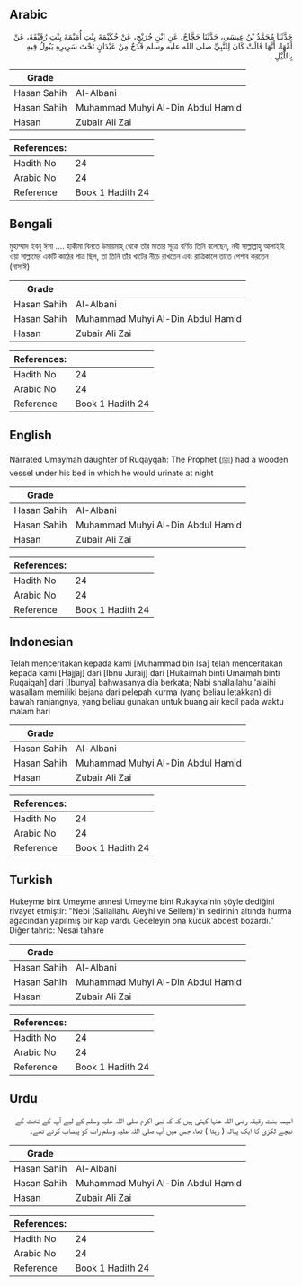 ## Arabic


<div dir="rtl" lang="ar" style={{fontSize:'larger',backgroundColor:'#f8f9fa',padding:20}}>
حَدَّثَنَا مُحَمَّدُ بْنُ عِيسَى، حَدَّثَنَا حَجَّاجٌ، عَنِ ابْنِ جُرَيْجٍ، عَنْ حُكَيْمَةَ بِنْتِ أُمَيْمَةَ بِنْتِ رُقَيْقَةَ، عَنْ أُمِّهَا، أَنَّهَا قَالَتْ كَانَ لِلنَّبِيِّ صلى الله عليه وسلم قَدَحٌ مِنْ عَيْدَانٍ تَحْتَ سَرِيرِهِ يَبُولُ فِيهِ بِاللَّيْلِ ‏.‏
</div>
<div style={{backgroundColor:'#f8f9fa',padding:20, marginBottom: 10}}><table> <thead> <tr> <th>Grade</th> <th></th> </tr> </thead> <tbody> <tr><td>Hasan Sahih</td><td>Al-Albani</td></tr><tr><td>Hasan Sahih</td><td>Muhammad Muhyi Al-Din Abdul Hamid</td></tr><tr><td>Hasan</td><td>Zubair Ali Zai</td></tr></tbody></table><table> <thead> <tr> <th>References:</th> <th></th> </tr> </thead> <tbody><tr><td>Hadith No</td><td>24</td></tr><tr><td>Arabic No</td><td>24</td></tr><tr><td>Reference</td><td>Book 1 Hadith 24</td></tr></tbody></table></div>

## Bengali


<div dir="ltr" lang="bn" style={{fontSize:'larger',backgroundColor:'#f8f9fa',padding:20}}>
মুহাম্মাদ ইবনু ঈসা .... হাকীমা বিনতে উমায়মাহ্ থেকে তাঁর মাতার সূত্রে বর্ণিত তিনি বলেছেন, নবী সাল্লাল্লাহু আলাইহি ওয়া সাল্লামের একটি কাঠের পাত্র ছিল, তা তিনি তাঁর খাটের নীচে রাখতেন এবং রাত্রিকালে তাতে পেশাব করতেন। (নাসাঈ)
</div>
<div style={{backgroundColor:'#f8f9fa',padding:20, marginBottom: 10}}><table> <thead> <tr> <th>Grade</th> <th></th> </tr> </thead> <tbody> <tr><td>Hasan Sahih</td><td>Al-Albani</td></tr><tr><td>Hasan Sahih</td><td>Muhammad Muhyi Al-Din Abdul Hamid</td></tr><tr><td>Hasan</td><td>Zubair Ali Zai</td></tr></tbody></table><table> <thead> <tr> <th>References:</th> <th></th> </tr> </thead> <tbody><tr><td>Hadith No</td><td>24</td></tr><tr><td>Arabic No</td><td>24</td></tr><tr><td>Reference</td><td>Book 1 Hadith 24</td></tr></tbody></table></div>

## English


<div dir="ltr" lang="en" style={{fontSize:'larger',backgroundColor:'#f8f9fa',padding:20}}>
Narrated Umaymah daughter of Ruqayqah: The Prophet (ﷺ) had a wooden vessel under his bed in which he would urinate at night
</div>
<div style={{backgroundColor:'#f8f9fa',padding:20, marginBottom: 10}}><table> <thead> <tr> <th>Grade</th> <th></th> </tr> </thead> <tbody> <tr><td>Hasan Sahih</td><td>Al-Albani</td></tr><tr><td>Hasan Sahih</td><td>Muhammad Muhyi Al-Din Abdul Hamid</td></tr><tr><td>Hasan</td><td>Zubair Ali Zai</td></tr></tbody></table><table> <thead> <tr> <th>References:</th> <th></th> </tr> </thead> <tbody><tr><td>Hadith No</td><td>24</td></tr><tr><td>Arabic No</td><td>24</td></tr><tr><td>Reference</td><td>Book 1 Hadith 24</td></tr></tbody></table></div>

## Indonesian


<div dir="ltr" lang="id" style={{fontSize:'larger',backgroundColor:'#f8f9fa',padding:20}}>
Telah menceritakan kepada kami [Muhammad bin Isa] telah menceritakan kepada kami [Hajjaj] dari [Ibnu Juraij] dari [Hukaimah binti Umaimah binti Ruqaiqah] dari [Ibunya] bahwasanya dia berkata; Nabi shallallahu 'alaihi wasallam memiliki bejana dari pelepah kurma (yang beliau letakkan) di bawah ranjangnya, yang beliau gunakan untuk buang air kecil pada waktu malam hari
</div>
<div style={{backgroundColor:'#f8f9fa',padding:20, marginBottom: 10}}><table> <thead> <tr> <th>Grade</th> <th></th> </tr> </thead> <tbody> <tr><td>Hasan Sahih</td><td>Al-Albani</td></tr><tr><td>Hasan Sahih</td><td>Muhammad Muhyi Al-Din Abdul Hamid</td></tr><tr><td>Hasan</td><td>Zubair Ali Zai</td></tr></tbody></table><table> <thead> <tr> <th>References:</th> <th></th> </tr> </thead> <tbody><tr><td>Hadith No</td><td>24</td></tr><tr><td>Arabic No</td><td>24</td></tr><tr><td>Reference</td><td>Book 1 Hadith 24</td></tr></tbody></table></div>

## Turkish


<div dir="ltr" lang="tr" style={{fontSize:'larger',backgroundColor:'#f8f9fa',padding:20}}>
Hukeyme bint Umeyme annesi Umeyme bint Rukayka'nin şöyle dediğini rivayet etmiştir: "Nebi (Sallallahu Aleyhi ve Sellem)'in sedirinin altında hurma ağacından yapılmış bir kap vardı. Geceleyin ona küçük abdest bozardı.” Diğer tahric: Nesai tahare
</div>
<div style={{backgroundColor:'#f8f9fa',padding:20, marginBottom: 10}}><table> <thead> <tr> <th>Grade</th> <th></th> </tr> </thead> <tbody> <tr><td>Hasan Sahih</td><td>Al-Albani</td></tr><tr><td>Hasan Sahih</td><td>Muhammad Muhyi Al-Din Abdul Hamid</td></tr><tr><td>Hasan</td><td>Zubair Ali Zai</td></tr></tbody></table><table> <thead> <tr> <th>References:</th> <th></th> </tr> </thead> <tbody><tr><td>Hadith No</td><td>24</td></tr><tr><td>Arabic No</td><td>24</td></tr><tr><td>Reference</td><td>Book 1 Hadith 24</td></tr></tbody></table></div>

## Urdu


<div dir="rtl" lang="ur" style={{fontSize:'larger',backgroundColor:'#f8f9fa',padding:20}}>
امیمہ بنت رقیقہ رضی اللہ عنہا کہتی ہیں کہ کہ نبی اکرم صلی اللہ علیہ وسلم کے لیے آپ کے تخت کے نیچے لکڑی کا ایک پیالہ ( رہتا ) تھا، جس میں آپ صلی اللہ علیہ وسلم رات کو پیشاب کرتے تھے۔
</div>
<div style={{backgroundColor:'#f8f9fa',padding:20, marginBottom: 10}}><table> <thead> <tr> <th>Grade</th> <th></th> </tr> </thead> <tbody> <tr><td>Hasan Sahih</td><td>Al-Albani</td></tr><tr><td>Hasan Sahih</td><td>Muhammad Muhyi Al-Din Abdul Hamid</td></tr><tr><td>Hasan</td><td>Zubair Ali Zai</td></tr></tbody></table><table> <thead> <tr> <th>References:</th> <th></th> </tr> </thead> <tbody><tr><td>Hadith No</td><td>24</td></tr><tr><td>Arabic No</td><td>24</td></tr><tr><td>Reference</td><td>Book 1 Hadith 24</td></tr></tbody></table></div>